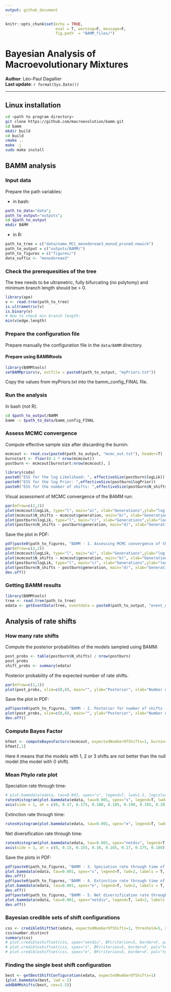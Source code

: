 ```yaml
---
output: github_document
---
```


```r
knitr::opts_chunk$set(echo = TRUE,
                      eval = T, warning=F, message=F,
                      fig.path  = "BAMM_files/")
```

# Bayesian Analysis of Macroevolutionary Mixtures
**Author**: Léo-Paul Dagallier    
**Last update**: `r format(Sys.Date())`

***

## Linux installation

```bash
cd <path to program directory>
git clone https://github.com/macroevolution/bamm.git
cd bamm
mkdir build
cd build
cmake ..
make -j
sudo make install
```

## BAMM analysis
### Input data
Prepare the path variables:

- in bash:
```bash
path_to_data="data";
path_to_output="outputs";
cd $path_to_output
mkdir BAMM
```

- in R:
```r
path_to_tree = c("data/name_MCC_monodoreae3_monod_pruned.newick")
path_to_output = c("outputs/BAMM/")
path_to_figures = c("figures/")
data_suffix <- "monodoreae3"
```

### Check the prerequesities of the tree

The tree needs to be ultrametric, fully bifurcating (no polytomy) and minimum branch length should be \> 0.

```r
library(ape)
v <- read.tree(path_to_tree)
is.ultrametric(v)
is.binary(v)
# Now to check min branch length:
min(v$edge.length)
```

### Prepare the configuration file

Prepare manually the configuration file in the `data/BAMM` directory.

#### Prepare using BAMMtools
```r
library(BAMMtools)
setBAMMpriors(v, outfile = paste0(path_to_output, "myPriors.txt"))
```
Copy the values from myPriors.txt into the bamm_config_FINAL file.

### Run the analysis
In bash (not R).
```bash
cd $path_to_output/BAMM
bamm -c $path_to_data/bamm_config_FINAL
```

### Assess MCMC convergence

Compute effective sample size after discarding the burnin:

```r
mcmcout <- read.csv(paste0(path_to_output, "mcmc_out.txt"), header=T)
burnstart <- floor(0.1 * nrow(mcmcout))
postburn <- mcmcout[burnstart:nrow(mcmcout), ]
```

```r
library(coda)
paste0("ESS for the log Likelihood: ", effectiveSize(postburn$logLik))
paste0("ESS for the log Prior: ",effectiveSize(postburn$logPrior))
paste0("ESS for the number of shifts: ",effectiveSize(postburn$N_shifts))
```

Visual assessment of MCMC convergence of the BAMM run:

```r
par(mfrow=c(2,2))
plot(mcmcout$logLik, type="l", main="a)", xlab="Generations",ylab="log Likelihood")
plot(mcmcout$N_shifts ~ mcmcout$generation, main="b)", xlab="Generations",ylab="Number of shifts")
plot(postburn$logLik, type="l", main="c)", xlab="Generations",ylab="log Likelihood")
plot(postburn$N_shifts ~ postburn$generation, main="d)", xlab="Generations",ylab="Number of shifts")
```

Save the plot in PDF:

```r
pdf(paste0(path_to_figures, "BAMM - 1. Assessing MCMC convergence of the BAMM run - ", data_suffix, ".pdf"))
par(mfrow=c(2,2))
plot(mcmcout$logLik, type="l", main="a)", xlab="Generations",ylab="log Likelihood")
plot(mcmcout$N_shifts ~ mcmcout$generation, main="b)", xlab="Generations",ylab="Number of shifts")
plot(postburn$logLik, type="l", main="c)", xlab="Generations",ylab="log Likelihood")
plot(postburn$N_shifts ~ postburn$generation, main="d)", xlab="Generations",ylab="Number of shifts")
dev.off()
```

### Getting BAMM results

```r
library(BAMMtools)
tree <- read.tree(path_to_tree)
edata <- getEventData(tree, eventdata = paste0(path_to_output, "event_data.txt"), burnin=0.1)
```

## Analysis of rate shifts
### How many rate shifts
Compute the posterior probabilities of the models sampled using BAMM:

```r
post_probs <- table(postburn$N_shifts) / nrow(postburn)
post_probs
shift_probs <- summary(edata)
```

Posterior probability of the expected number of rate shifts.
```r
par(mfrow=c(1,1))
plot(post_probs, xlim=c(0,8), main="", ylab="Posterior", xlab="Number of shifts")
```

Save the plot in PDF:
```r
pdf(paste0(path_to_figures, "BAMM - 2. Posterior for number of shifts - ", data_suffix, ".pdf"))
plot(post_probs, xlim=c(0,8), main="", ylab="Posterior", xlab="Number of shifts")
dev.off()
```

### Compute Bayes Factor
```r
bfmat <- computeBayesFactors(mcmcout, expectedNumberOfShifts=1, burnin=0.1)
bfmat[,1]
```

Here it means that the models with 1, 2 or 3 shifts are not better than the null model (the model with 0 shift).

### Mean Phylo rate plot
Speciation rate through time:
```r
# plot.bammdata(edata, tau=0.001, spex="s", legend=T, lwd=1.5, logcolor = F,  breaksmethod = "linear")
ratesHistogram(plot.bammdata(edata, tau=0.001, spex="s", legend=T, lwd=1.5), plotBrks = TRUE, xlab = "Speciation rate")
axis(side = 1, at = c(0, 0.17, 0.175, 0.180, 0.185, 0.190, 0.195, 0.20, 0.205, 0.21, 0.215, 0.3),  cex.axis = 0.75, tcl = NA, mgp = c(0,  0.25, 0))
```

Extinction rate through time:
```r
ratesHistogram(plot.bammdata(edata, tau=0.001, spex="e", legend=T, lwd=1.5), plotBrks = TRUE, xlab = "Extinction rate")
```

Net diversification rate through time:
```r
ratesHistogram(plot.bammdata(edata, tau=0.001, spex="netdiv", legend=T, lwd=1.5), plotBrks = TRUE, xlab = "Net diversification rate")
axis(side = 1, at = c(0, 0.15, 0.155, 0.16, 0.165, 0.17, 0.175, 0.180),  cex.axis = 0.75, tcl = NA, mgp = c(0,  0.25, 0))
```

Save the plots in PDF:
```r
pdf(paste0(path_to_figures, "BAMM - 3. Speciation rate through time of Monodoreae - ", data_suffix, ".pdf"))
plot.bammdata(edata, tau=0.001, spex="s", legend=T, lwd=2, labels = T, cex = 0.45)
dev.off()
pdf(paste0(path_to_figures, "BAMM - 4. Extinction rate through time of Monodoreae - ", data_suffix, ".pdf"))
plot.bammdata(edata, tau=0.001, spex="e", legend=T, lwd=2, labels = T, cex = 0.45)
dev.off()
pdf(paste0(path_to_figures, "BAMM - 5. Net diversification rate through time of Monodoreae - ", data_suffix, ".pdf"))
plot.bammdata(edata, tau=0.001, spex="netdiv", legend=T, lwd=2, labels = T, cex = 0.45)
dev.off()
```

### Bayesian credible sets of shift configurations
```r
css <- credibleShiftSet(edata, expectedNumberOfShifts=1, threshold=5, set.limit = 0.95)
css$number.distinct
summary(css)
# plot.credibleshiftset(css, spex="netdiv", BFcriterion=5, border=F, pal="temperature")
# plot.credibleshiftset(css, spex="s", BFcriterion=5, border=F, pal="temperature")
# plot.credibleshiftset(css, spex="e", BFcriterion=5, border=F, pal="temperature")
```

### Finding the single best shift configuration

```r
best <- getBestShiftConfiguration(edata, expectedNumberOfShifts=1)
{plot.bammdata(best, lwd = 2)
addBAMMshifts(best, cex=2.5)}
```

